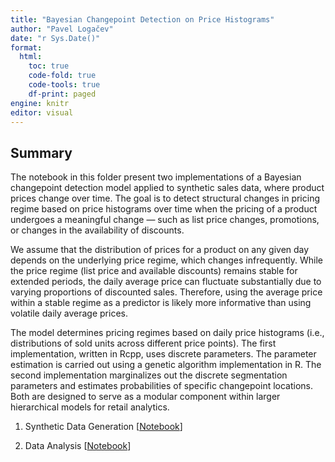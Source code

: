 ```yaml
---
title: "Bayesian Changepoint Detection on Price Histograms"
author: "Pavel Logačev"
date: "r Sys.Date()"
format:
  html:
    toc: true
    code-fold: true
    code-tools: true
    df-print: paged
engine: knitr
editor: visual
---
```


## Summary

The notebook in this folder present two implementations of a Bayesian changepoint detection model applied to synthetic sales data, where product prices change over time. The goal is to detect structural changes in pricing regime based on price histograms over time when the pricing of a product undergoes a meaningful change — such as list price changes, promotions, or changes in the availability of discounts.

We assume that the distribution of prices for a product on any given day depends on the underlying price regime, which changes infrequently. While the price regime (list price and available discounts) remains stable for extended periods, the daily average price can fluctuate substantially due to varying proportions of discounted sales. Therefore, using the average price within a stable regime as a predictor is likely more informative than using volatile daily average prices.


The model determines pricing regimes based on daily price histograms (i.e., distributions of sold units across different price points). 
The first implementation, written in Rcpp, uses discrete parameters. The parameter estimation is carried out using a genetic algorithm implementation in R.
The second implementation marginalizes out the discrete segmentation parameters and estimates probabilities of specific changepoint locations.
Both are designed to serve as a modular component within larger hierarchical models for retail analytics.


1. Synthetic Data Generation
[[Notebook](./ts_1_synthetic_data.md)]

2. Data Analysis
[[Notebook](./ts_2_analysis.md)]

